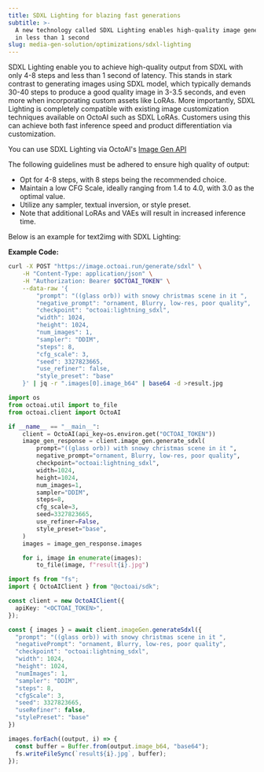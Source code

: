 ```yaml
---
title: SDXL Lighting for blazing fast generations
subtitle: >-
  A new technology called SDXL Lighting enables high-quality image generations
  in less than 1 second
slug: media-gen-solution/optimizations/sdxl-lighting
---
```



SDXL Lighting enable you to achieve high-quality output from SDXL with only 4-8 steps and less than 1 second of latency. This stands in stark contrast to generating images using SDXL model, which typically demands 30-40 steps to produce a good quality image in 3-3.5 seconds, and even more when incorporating custom assets like LoRAs. More importantly, SDXL Lighting is completely compatible with existing image customization techniques available on OctoAI such as SDXL LoRAs. Customers using this can achieve both fast inference speed and product differentiation via customization.

You can use SDXL Lighting via OctoAI's [Image Gen API](../rest-apis/image-gen-api.mdx)

The following guidelines must be adhered to ensure high quality of output:
- Opt for 4-8 steps, with 8 steps being the recommended choice.
- Maintain a low CFG Scale, ideally ranging from 1.4 to 4.0, with 3.0 as the optimal value.
- Utilize any sampler, textual inversion, or style preset.
- Note that additional LoRAs and VAEs will result in increased inference time.


Below is an example for text2img with SDXL Lighting:

**Example Code:**
<CodeGroup>
```bash cURL
curl -X POST "https://image.octoai.run/generate/sdxl" \
    -H "Content-Type: application/json" \
    -H "Authorization: Bearer $OCTOAI_TOKEN" \
    --data-raw '{
        "prompt": "((glass orb)) with snowy christmas scene in it ",
        "negative_prompt": "ornament, Blurry, low-res, poor quality",
        "checkpoint": "octoai:lightning_sdxl",
        "width": 1024,
        "height": 1024,
        "num_images": 1,
        "sampler": "DDIM",
        "steps": 8,
        "cfg_scale": 3,
        "seed": 3327823665,
        "use_refiner": false,
        "style_preset": "base"
    }' | jq -r ".images[0].image_b64" | base64 -d >result.jpg
```

```Python Python
import os
from octoai.util import to_file
from octoai.client import OctoAI

if __name__ == "__main__":
    client = OctoAI(api_key=os.environ.get("OCTOAI_TOKEN"))
    image_gen_response = client.image_gen.generate_sdxl(
        prompt="((glass orb)) with snowy christmas scene in it ",
        negative_prompt="ornament, Blurry, low-res, poor quality",
        checkpoint="octoai:lightning_sdxl",
        width=1024,
        height=1024,
        num_images=1,
        sampler="DDIM",
        steps=8,
        cfg_scale=3,
        seed=3327823665,
        use_refiner=False,
        style_preset="base",
    )
    images = image_gen_response.images

    for i, image in enumerate(images):
        to_file(image, f"result{i}.jpg")
```
```typescript Typescript
import fs from "fs";
import { OctoAIClient } from "@octoai/sdk";

const client = new OctoAIClient({
  apiKey: "<OCTOAI_TOKEN>",
});

const { images } = await client.imageGen.generateSdxl({
  "prompt": "((glass orb)) with snowy christmas scene in it ",
  "negativePrompt": "ornament, Blurry, low-res, poor quality",
  "checkpoint": "octoai:lightning_sdxl",
  "width": 1024,
  "height": 1024,
  "numImages": 1,
  "sampler": "DDIM",
  "steps": 8,
  "cfgScale": 3,
  "seed": 3327823665,
  "useRefiner": false,
  "stylePreset": "base"
})

images.forEach((output, i) => {
  const buffer = Buffer.from(output.image_b64, "base64");
  fs.writeFileSync(`result${i}.jpg`, buffer);
});
```
</CodeGroup>



